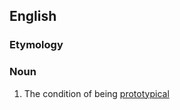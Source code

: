 ==English==

===Etymology===
{{suffix|en|prototypical|ity}}

===Noun===
{{en-noun|-}}

# The condition of being [[prototypical]]